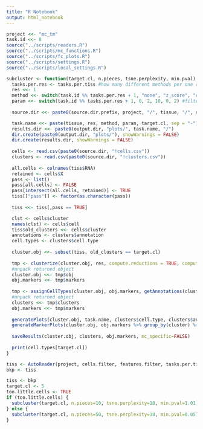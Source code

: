 ```yaml
---
title: "R Notebook"
output: html_notebook
---
```


```r
project <<- "mc_tm"
task.id <<- 8
source("../scripts/readers.R")
source("../scripts/mc_functions.R")
source("../scripts/fc_plots.R")
source("../scripts/settings.R")
source("../scripts/local_settings.R")
```

```r
subcluster <- function(target.cl, n.pieces, tsne.perplexity, min.pval) {
  tasks.per.res <- tasks.per.tiss #how many different methods per one resolution
  res <<- 1
  method <<- switch(task.id %% tasks.per.res + 1, "none", "z_score", "cutoff", "outlier", "mad") #filtering method
  param <<- switch(task.id %% tasks.per.res + 1, 0, 2, 10, 0, 2) #filtering parameter
  
  source.dir <<- paste0(source.dir.prefix, project, "/", tissue, "/", res, "-", method, "-", param, "/")

  task.name <<- paste(tissue, res, method, param, target.cl, sep = "-")
  results.dir <<- paste0(output.dir, "plots/", task.name, "/")
  dir.create(paste0(output.dir, "plots/"), showWarnings = FALSE)
  dir.create(results.dir, showWarnings = FALSE)
  
  cells <- read.csv(paste0(source.dir, "!cells.csv"))
  clusters <- read.csv(paste0(source.dir, "!clusters.csv"))  
  
  all.cells <- colnames(tiss$RNA)
  retained <- cells$X
  pass <- list()
  pass[all.cells] <- FALSE
  pass[intersect(all.cells, retained)] <- TRUE
  tiss[["pass"]] <- factor(as.character(pass))
  
  tiss <<- tiss[,pass == TRUE]

  clst <- cells$cluster
  names(clst) <- cells$cell
  tiss$old_clusters <<- cells$cluster
  annotations <- clusters$annotation
  cell.types <- clusters$cell.type
  
  cluster.obj <<- subset(tiss, old_clusters == target.cl)
  
  tmp <- clusterize(cluster.obj, res, compute.reductions = TRUE, compute.markers = TRUE, n.pieces = n.pieces, tsne.perplexity = tsne.perplexity) #cluster cells
  #unpack returned object
  cluster.obj <<- tmp$obj
  obj.markers <<- tmp$markers
  
  tmp <- assignCellTypes(cluster.obj, obj.markers, getAnnotations(cluster.obj), record.stats = TRUE, min.pval = min.pval) #assign cell types
  #unpack returned object
  clusters <<- tmp$clusters
  obj.markers <<- tmp$markers
  
  generatePlots(cluster.obj, task.name, clusters$cell.type, clusters$annotation, sig.plots = FALSE) #make plots
  generateMarkerPlots(cluster.obj, obj.markers %>% group_by(cluster) %>% top_n(n = 9, wt = avg_logFC))
  
  saveResults(cluster.obj, clusters, obj.markers, mc_specific=FALSE)
  
  print(cell.types[target.cl])
}
```


```r
tiss <- AutoReader(project, cells.filter, features.filter, tasks.per.tiss)
bkp <- tiss
```


```r
tiss <- bkp
target.cl <- 5
too.little.cells <- TRUE
if (too.little.cells) {
  subcluster(target.cl, n.pieces=10, tsne.perplexity=10, min.pval=1.01)
} else {
  subcluster(target.cl, n.pieces=50, tsne.perplexity=30, min.pval=0.05)
}
```

